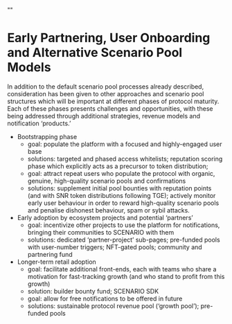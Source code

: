   ""

# Early Partnering, User Onboarding and Alternative Scenario Pool Models

In addition to the default scenario pool processes already described, consideration has been given to other approaches and scenario pool structures which will be important at different phases of protocol maturity. Each of these phases presents challenges and opportunities, with these being addressed through additional strategies, revenue models and notification ‘products.’ 

* Bootstrapping phase
    * goal: populate the platform with a focused and highly-engaged user base
    * solutions: targeted and phased access whitelists; reputation scoring phase which explicitly acts as a precursor to token distribution; 
    * goal: attract repeat users who populate the protocol with organic, genuine, high-quality scenario pools and confirmations
    * solutions: supplement initial pool bounties with reputation points (and with SNR token distributions following TGE); actively monitor early user behaviour in order to reward high-quality scenario pools and penalise dishonest behaviour, spam or sybil attacks.
* Early adoption by ecosystem projects and potential ‘partners’
    * goal: incentivize other projects to use the platform for notifications, bringing their communities to SCENARIO with them
    * solutions: dedicated ‘partner-project’ sub-pages; pre-funded pools with user-number triggers; NFT-gated pools; community and partnering fund
* Longer-term retail adoption 
    * goal: facilitate additional front-ends, each with teams who share a motivation for fast-tracking growth (and who stand to profit from this growth)
    * solution: builder bounty fund; SCENARIO SDK
    * goal: allow for free notifications to be offered in future
    * solutions: sustainable protocol revenue pool (‘growth pool’); pre-funded pools